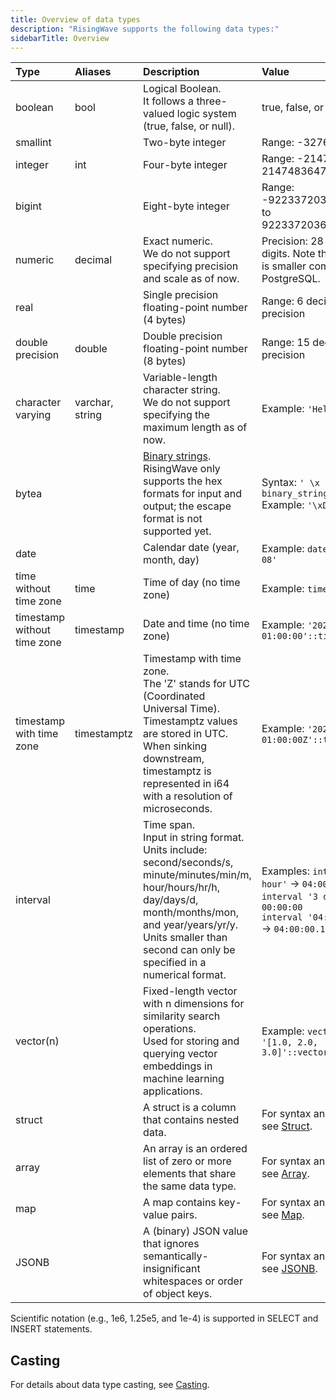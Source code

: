 ```yaml
---
title: Overview of data types
description: "RisingWave supports the following data types:"
sidebarTitle: Overview
---
```



| Type | Aliases | Description | Value |
| :-- | :-- | :-- | :-- |
| boolean | bool | Logical Boolean.  <br/>It follows a three-valued logic system (true, false, or null). | true, false, or null |
| smallint |     | Two-byte integer | Range: -32768 to 32767 |
| integer | int | Four-byte integer | Range: -2147483648 to 2147483647 |
| bigint |     | Eight-byte integer | Range: -9223372036854775808 to 9223372036854775807 |
| numeric | decimal | Exact numeric.  <br/>We do not support specifying precision and scale as of now. | Precision: 28 decimal digits. Note that the range is smaller compared to PostgreSQL. |
| real |     | Single precision floating-point number (4 bytes) | Range: 6 decimal digits precision |
| double precision | double | Double precision floating-point number (8 bytes) | Range: 15 decimal digits precision |
| character varying | varchar, string | Variable-length character string.  <br/>We do not support specifying the maximum length as of now. | Example: `'Hello World!'` |
| bytea |     | [Binary strings](https://www.postgresql.org/docs/current/datatype-binary.html).  <br/>RisingWave only supports the hex formats for input and output; the escape format is not supported yet. | Syntax: `' \x binary_string '`  <br/>Example: `'\xDe00BeEf'` |
| date |     | Calendar date (year, month, day) | Example: `date '2022-04-08'` |
| time without time zone | time | Time of day (no time zone) | Example: `time '18:20:49'` |
| timestamp without time zone | timestamp | Date and time (no time zone) | Example: `'2022-03-13 01:00:00'::timestamp` |
| timestamp with time zone | timestamptz | Timestamp with time zone.  <br/>The 'Z' stands for UTC (Coordinated Universal Time). Timestamptz values are stored in UTC. When sinking downstream, timestamptz is represented in i64 with a resolution of microseconds. | Example: `'2022-03-13 01:00:00Z'::timestamptz` |
| interval |     | Time span.  <br/>Input in string format. Units include: second/seconds/s, minute/minutes/min/m, hour/hours/hr/h, day/days/d, month/months/mon, and year/years/yr/y. Units smaller than second can only be specified in a numerical format. | Examples: `interval '4 hour'` → `04:00:00`  <br/>`interval '3 day'` → `3 days 00:00:00`  <br/>`interval '04:00:00.1234'` → `04:00:00.1234` |
| vector(n) |     | Fixed-length vector with n dimensions for similarity search operations.  <br/>Used for storing and querying vector embeddings in machine learning applications. | Example: `vector(3)` → `'[1.0, 2.0, 3.0]'::vector(3)` |
| struct |     | A struct is a column that contains nested data. | For syntax and examples, see [Struct](/sql/data-types/struct). |
| array |     | An array is an ordered list of zero or more elements that share the same data type. | For syntax and examples, see [Array](/sql/data-types/array-type). |
| map |     | A map contains key-value pairs. | For syntax and examples, see [Map](/sql/data-types/map-type). |
| JSONB |     | A (binary) JSON value that ignores semantically-insignificant whitespaces or order of object keys. | For syntax and examples, see [JSONB](/sql/data-types/jsonb). |

<Note>
Scientific notation (e.g., 1e6, 1.25e5, and 1e-4) is supported in SELECT and INSERT statements.
</Note>

## Casting

For details about data type casting, see [Casting](/sql/data-types/casting).


